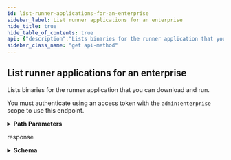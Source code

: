 ```yaml
---
id: list-runner-applications-for-an-enterprise
sidebar_label: List runner applications for an enterprise
hide_title: true
hide_table_of_contents: true
api: {"description":"Lists binaries for the runner application that you can download and run.\n\nYou must authenticate using an access token with the `admin:enterprise` scope to use this endpoint.","externalDocs":{"description":"API method documentation","url":"https://docs.github.com/rest/reference/enterprise-admin#list-runner-applications-for-an-enterprise"},"operationId":"enterprise-admin/list-runner-applications-for-enterprise","parameters":[{"description":"The slug version of the enterprise name. You can also substitute this value with the enterprise id.","in":"path","name":"enterprise","required":true,"schema":{"type":"string"}}],"responses":{"200":{"content":{"application/json":{"examples":{"default":{"value":[{"architecture":"x64","download_url":"https://github.com/actions/runner/releases/download/v2.164.0/actions-runner-osx-x64-2.164.0.tar.gz","filename":"actions-runner-osx-x64-2.164.0.tar.gz","os":"osx"},{"architecture":"x64","download_url":"https://github.com/actions/runner/releases/download/v2.164.0/actions-runner-linux-x64-2.164.0.tar.gz","filename":"actions-runner-linux-x64-2.164.0.tar.gz","os":"linux"},{"architecture":"arm","download_url":"https://github.com/actions/runner/releases/download/v2.164.0/actions-runner-linux-arm-2.164.0.tar.gz","filename":"actions-runner-linux-arm-2.164.0.tar.gz","os":"linux"},{"architecture":"x64","download_url":"https://github.com/actions/runner/releases/download/v2.164.0/actions-runner-win-x64-2.164.0.zip","filename":"actions-runner-win-x64-2.164.0.zip","os":"win"},{"architecture":"arm64","download_url":"https://github.com/actions/runner/releases/download/v2.164.0/actions-runner-linux-arm64-2.164.0.tar.gz","filename":"actions-runner-linux-arm64-2.164.0.tar.gz","os":"linux"}]}},"schema":{"items":{"description":"Runner Application","properties":{"architecture":{"type":"string"},"download_url":{"type":"string"},"filename":{"type":"string"},"os":{"type":"string"}},"required":["os","architecture","download_url","filename"],"title":"Runner Application","type":"object"},"type":"array"}}},"description":"response"}},"tags":["enterprise-admin"],"x-github":{"category":"enterprise-admin","enabledForGitHubApps":false,"githubCloudOnly":false,"previews":[],"subcategory":"actions"},"method":"get","path":"/enterprises/{enterprise}/actions/runners/downloads","servers":[{"url":"https://api.github.com"}],"info":{"contact":{"name":"Support","url":"https://support.github.com/contact"},"description":"GitHub's v3 REST API.","license":{"name":"MIT","url":"https://spdx.org/licenses/MIT"},"termsOfService":"https://docs.github.com/articles/github-terms-of-service","title":"GitHub v3 REST API","version":"1.1.4","x-apisguru-categories":["collaboration","developer_tools"],"x-logo":{"url":"https://twitter.com/github/profile_image?size=original"},"x-origin":[{"format":"openapi","url":"https://raw.githubusercontent.com/github/rest-api-description/main/descriptions/api.github.com/api.github.com.json","version":"3.0"}],"x-providerName":"github.com"},"postman":{"name":"List runner applications for an enterprise","description":{"content":"Lists binaries for the runner application that you can download and run.\n\nYou must authenticate using an access token with the `admin:enterprise` scope to use this endpoint.","type":"text/plain"},"url":{"path":["enterprises",":enterprise","actions","runners","downloads"],"host":["{{baseUrl}}"],"query":[],"variable":[{"disabled":false,"description":{"content":"(Required) The slug version of the enterprise name. You can also substitute this value with the enterprise id.","type":"text/plain"},"type":"any","value":"","key":"enterprise"}]},"header":[{"key":"Accept","value":"application/json"}],"method":"GET"}}
sidebar_class_name: "get api-method"
---
```



## List runner applications for an enterprise



Lists binaries for the runner application that you can download and run.

You must authenticate using an access token with the `admin:enterprise` scope to use this endpoint.

<details style={{"marginBottom":"1rem"}}><summary style={{}}><strong>Path Parameters</strong></summary><div><ul><ParamsItem className={"paramsItem"} param={{"description":"The slug version of the enterprise name. You can also substitute this value with the enterprise id.","in":"path","name":"enterprise","required":true,"schema":{"type":"string"}}}></ParamsItem></ul></div></details><div><ApiTabs><TabItem label={"200"} value={"200"}><div>

response

</div><div><details style={{}}><summary style={{"textAlign":"left"}}><strong>Schema</strong></summary><div style={{"textAlign":"left","marginLeft":"1rem"}}></div><ul style={{"marginLeft":"1rem"}}><li><div><ul><SchemaItem collapsible={false} name={"architecture"} required={true} schemaDescription={undefined} schemaName={"string"} qualifierMessage={undefined}></SchemaItem><SchemaItem collapsible={false} name={"download_url"} required={true} schemaDescription={undefined} schemaName={"string"} qualifierMessage={undefined}></SchemaItem><SchemaItem collapsible={false} name={"filename"} required={true} schemaDescription={undefined} schemaName={"string"} qualifierMessage={undefined}></SchemaItem><SchemaItem collapsible={false} name={"os"} required={true} schemaDescription={undefined} schemaName={"string"} qualifierMessage={undefined}></SchemaItem></ul></div></li></ul></details></div></TabItem></ApiTabs></div>
      